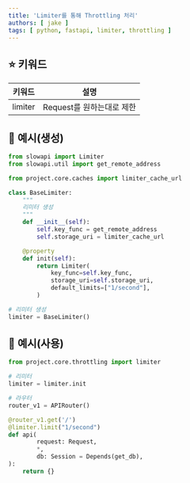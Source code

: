 ```yaml
---
title: 'Limiter를 통해 Throttling 처리'
authors: [ jake ]
tags: [ python, fastapi, limiter, throttling ]
---
```


## ⭐ 키워드

| 키워드     | 설명                |
|---------|-------------------|
| limiter | Request를 원하는대로 제한 |

## 🐥 예시(생성)

```python
from slowapi import Limiter
from slowapi.util import get_remote_address

from project.core.caches import limiter_cache_url

class BaseLimiter:
    """
    리미터 생성
    """
    def __init__(self):
        self.key_func = get_remote_address
        self.storage_uri = limiter_cache_url

    @property
    def init(self):
        return Limiter(
            key_func=self.key_func,
            storage_uri=self.storage_uri,
            default_limits=["1/second"],
        )

# 리미터 생성
limiter = BaseLimiter()
```

## 🐥 예시(사용)

```python
from project.core.throttling import limiter

# 리미터
limiter = limiter.init

# 라우터
router_v1 = APIRouter()

@router_v1.get('/')
@limiter.limit("1/second")
def api(
        request: Request,
        *,
        db: Session = Depends(get_db),
):
    return {}
```